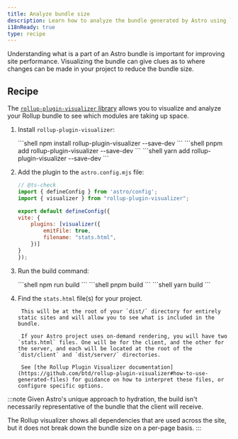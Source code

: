 ```yaml
---
title: Analyze bundle size
description: Learn how to analyze the bundle generated by Astro using `rollup-plugin-visualizer`.
i18nReady: true
type: recipe
---
```



Understanding what is a part of an Astro bundle is important for improving site performance. Visualizing the bundle can give clues as to where changes can be made in your project to reduce the bundle size.

## Recipe

The [`rollup-plugin-visualizer` library](https://github.com/btd/rollup-plugin-visualizer) allows you to visualize and analyze your Rollup bundle to see which modules are taking up space.
<Steps>
1. Install `rollup-plugin-visualizer`:

    <PackageManagerTabs>
        <Fragment slot="npm">
        ```shell
        npm install rollup-plugin-visualizer --save-dev
        ```
        </Fragment>
        <Fragment slot="pnpm">
        ```shell
        pnpm add rollup-plugin-visualizer --save-dev
        ```
        </Fragment>
        <Fragment slot="yarn">
        ```shell
        yarn add rollup-plugin-visualizer --save-dev
        ```
        </Fragment>
    </PackageManagerTabs>

2. Add the plugin to the `astro.config.mjs` file:

    ```js
    // @ts-check
    import { defineConfig } from 'astro/config';
    import { visualizer } from "rollup-plugin-visualizer";

    export default defineConfig({
    vite: {
        plugins: [visualizer({
            emitFile: true,
            filename: "stats.html",
        })]
    }
    });
    ```
3. Run the build command:

    <PackageManagerTabs>
        <Fragment slot="npm">
        ```shell
        npm run build
        ```
        </Fragment>
        <Fragment slot="pnpm">
        ```shell
        pnpm build
        ```
        </Fragment>
        <Fragment slot="yarn">
        ```shell
        yarn build
        ```
        </Fragment>
    </PackageManagerTabs>

4. Find the `stats.html` file(s) for your project.

		This will be at the root of your `dist/` directory for entirely static sites and will allow you to see what is included in the bundle.
		
		If your Astro project uses on-demand rendering, you will have two `stats.html` files. One will be for the client, and the other for the server, and each will be located at the root of the `dist/client` and `dist/server/` directories.
		
		See [the Rollup Plugin Visualizer documentation](https://github.com/btd/rollup-plugin-visualizer#how-to-use-generated-files) for guidance on how to interpret these files, or configure specific options.
		
</Steps>

:::note
Given Astro's unique approach to hydration, the build isn't necessarily representative of the bundle 
that the client will receive. 

The Rollup visualizer shows all dependencies that are used across the site, but it does not break down the bundle size on a per-page basis.
:::

